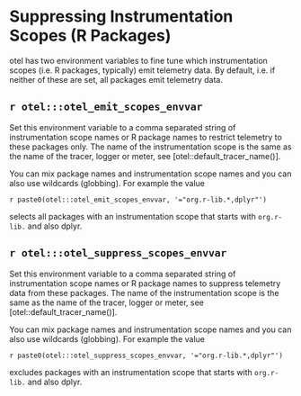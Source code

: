 # Suppressing Instrumentation Scopes (R Packages)

otel has two environment variables to fine tune which instrumentation
scopes (i.e. R packages, typically) emit telemetry data. By default,
i.e. if neither of these are set, all packages emit telemetry data.

## ``r otel:::otel_emit_scopes_envvar``

Set this environment variable to a comma separated string of
instrumentation scope names or R package names to restrict telemetry to
these packages only. The name of the instrumentation scope is the same
as the name of the tracer, logger or meter, see [otel::default_tracer_name()].

You can mix package names and instrumentation scope names and you can
also use wildcards (globbing). For example the value

`r paste0(otel:::otel_emit_scopes_envvar, '="org.r-lib.*,dplyr"')`

selects all packages with an instrumentation scope that starts with
`org.r-lib.` and also dplyr.

## ``r otel:::otel_suppress_scopes_envvar``

Set this environment variable to a comma separated string of
instrumentation scope names or R package names to suppress telemetry
data from these packages. The name of the instrumentation scope is the same
as the name of the tracer, logger or meter, see [otel::default_tracer_name()].

You can mix package names and instrumentation scope names and you can
also use wildcards (globbing). For example the value

`r paste0(otel:::otel_suppress_scopes_envvar, '="org.r-lib.*,dplyr"')`

excludes packages with an instrumentation scope that starts with
`org.r-lib.` and also dplyr.
